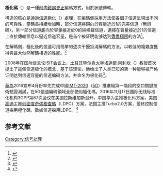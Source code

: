 '''極化碼'''（{{lang-en|Polar code}}）是一種[[前向錯誤更正|前向錯誤更正]]編碼方式，用於訊號傳輸。

構造的核心是通過[[信道極化|信道極化]]（{{lang|en|channel polarization}}）處理，在編碼側採用方法使各個子信道呈現出不同的可靠性，當碼長持續增加時，部分信道將趨向於容量近於1的完美信道（無誤碼），另一部分信道趨向於容量接近於0的純噪聲信道，選擇在容量接近於1的信道上直接傳輸信息以逼近信道容量，是首个被证明能够达到[[香農極限|香農極限]]的方法<ref>{{cite web |title=Samsung Licenses 5G Polar Coding Technology Developed by UC San Diego Engineers |url=https://ucsdnews.ucsd.edu/pressrelease/samsung_licenses_5g_polar_coding_technology_developed_by_uc_san_diego_engineers |website=UC San Diego UC San Diego News Center |accessdate=2019-02-22 |quote=It took scientists over 60 years to find the codes promised by Shannon: polar codes are the first to provably achieve the Shannon limit for a wide range of channels, with efficient encoding and decoding. |archive-date=2021-01-29 |archive-url=https://web.archive.org/web/20210129223501/https://ucsdnews.ucsd.edu/pressrelease/samsung_licenses_5g_polar_coding_technology_developed_by_uc_san_diego_engineers |dead-url=no }}</ref>。

在解碼側，極化後的信道可用簡單的逐次干擾抵消解碼的方法，以較低的複雜度獲得與最大似然解碼相近的性能。<ref>{{cite journal |first=M. |last=El-Khamy |title=Binary Polar Codes are Optimized Codes for Bitwise Multistage Decoding |date=2016-04-12 |url=https://archive.org/details/arxiv-1604.03612 |arxiv=1604.03612}}</ref>

2008年在国际信息论ISIT会议上，[[土耳其|土耳其]][[毕尔肯大学|毕尔肯大学]][[埃達爾·阿利坎|埃達爾·阿利坎]]（{{lang|tr|Erdal Arıkan}}）教授首次提出了這個信道极化的概念，基于该理论，他给出了人类已知的第一种能够被严格证明达到信道容量的信道编码方法，并命名为极化码<ref>{{cite web|url=http://www.polarcodes.com|title=www.polarcodes.com|website=Resources on Polar Codes|accessdate=2020-09-11|archive-date=2016-05-12|archive-url=https://web.archive.org/web/20160512200451/http://www.polarcodes.com/|dead-url=no}}</ref>。

[[華為|華為]]2016宣布4月份率先完成中國[[IMT-2020|IMT-2020]]（[[5G|5G]]）推進組第一階段的空口關鍵技術驗證測試，在5G信道編碼領域全部使用極化碼，2016年11月17日国际无线标准化机构3GPP第87次会议在美国拉斯维加斯召开，中国华为主推极化码方案，美国[[高通|高通]]主推[[低密度奇偶檢查碼|低密度奇偶檢查碼]]（LDPC）方案，法国主推Turbo2.0方案，最終控制信道採用極化碼，數據信道採用LDPC。<ref>{{Cite web |url=http://www.zaobao.com.sg/wencui/technology/story20161120-692579 |title=聯合早報-华为突围极化码成标准 |accessdate=2016-12-22 |archive-date=2018-04-07 |archive-url=https://web.archive.org/web/20180407205233/http://www.zaobao.com.sg/wencui/technology/story20161120-692579 |dead-url=no }}</ref>

==参考文献==
{{reflist}}

[[Category:信号处理|Category:信号处理]]